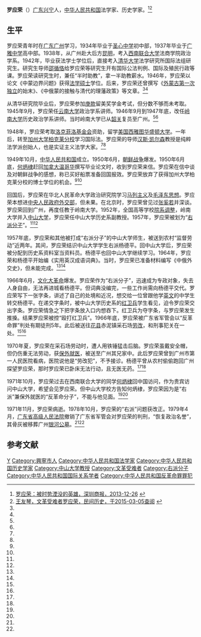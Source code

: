 '''罗应荣'''（{{bd|1918年||1971年|11月}}）[[广东|广东]][[兴宁市|兴宁]]人，[[中华人民共和国|中华人民共和国]]法学家、历史学家。<ref name=szsb>[http://szsb.sznews.com/html/2013-12/26/content_2733342.htm 罗应荣：被时势湮没的英雄，深圳商报，2013-12-26] {{webarchive|url=https://web.archive.org/web/20150402172128/http://szsb.sznews.com/html/2013-12/26/content_2733342.htm |date=2015-04-02 }}</ref><ref name=mjls>[http://www.mjlsh.net/Book.aspx?cid=4&tid=2004 王友琴，文革受难者罗应荣，民间历史，于2015-03-05查阅] {{webarchive|url=https://web.archive.org/web/20150402185933/http://www.mjlsh.net/Book.aspx?cid=4&tid=2004 |date=2015-04-02 }}</ref>

==生平==
罗应荣青年时在[[广东|广东]][[广州|广州]]学习，1934年毕业于[[圣心中学|圣心中学]]初中部，1937年毕业于[[广雅中学|广雅中学]]高中部。1938年，从广州赴大后方[[昆明|昆明]]，考入[[西南联合大学|西南联合大学]]法商学院政治学系。1942年，毕业获法学士学位后，直接考入[[清华大学|清华大学]]法学研究所国际法组研究生。研究生导师[[邵循恪|邵循恪]]给罗应荣等研究生开有国际公法判例、国际及殖民行政等课。罗应荣读研究生时，兼任“半时助教”，拿一半助教薪水。1946年，罗应荣以论文《中蒙边界问题》获得[[法学硕士|法学硕士]]学位。后来，罗应荣还曾撰写《[[外蒙古独立|外蒙古第一次独立]]的始末》、《中俄蒙的接触与清代的理藩政策》等文章。<ref name=szsb/><ref name=mjls/>

从清华研究院毕业后，罗应荣参加[[庚子赔款|庚款]]留美奖学金考试，但分数不够而未考取。1945年9月，罗应荣任[[云南大学|云南大学]]政治学系讲师。1946年9月到1947年底，改任[[岭南大学_(广州)|岭南大学]]历史政治学系讲师。当时岭南大学已从[[韶关|韶关]]复员至广州。<ref name=szsb/><ref name=mjls/>

1948年，罗应荣考取[[洛克菲勒基金会|洛克菲洛基金会]]资助，留学[[美国|美国]][[西雅图|西雅图]][[华盛顿大学|华盛顿大学]]。一年后，转至[[加州大学柏克莱分校|加州大学柏克莱分校]]学习国际法。罗应荣的导师[[汉斯·凯尔森|汉斯·凯尔森]]教授是纯粹法学派创始人，也是实证主义法学大家。<ref name=szsb/><ref name=mjls/>

1949年10月，[[中华人民共和国|中华人民共和国]]成立。1950年6月，[[朝鲜战争|朝鲜战争]]爆发。1950年6月底，[[何炳棣|何炳棣]]赶回[[加拿大|加拿大]][[温哥华|温哥华]]撰写毕业论文时，收到罗应荣来信。罗应荣在信中谈及对朝鲜战争的感想，称已买好船票准备回国报效。罗应荣放弃了获得加州大学柏克莱分校的博士学位的机会。<ref name=szsb/><ref name=mjls/>

回国后，罗应荣在华北人民革命大学政治研究院学习[[马列主义|马列主义]]及[[毛泽东思想|毛泽东思想]]。罗应荣本想进[[中央人民政府外交部|中央人民政府外交部]]，但未果。在北京时，罗应荣曾见过[[张奚若|张奚若]]并深谈。罗应荣回到广州，再度任教于岭南大学。1952年，全国高等学校[[院系调整|院系调整]]，岭南大学并入[[中山大学|中山大学]]，罗应荣任中山大学历史系副教授。1957年，罗应荣被划为“[[右派分子|右派分子]]”。<ref name=szsb/><ref name=mjls/>

1957年底，罗应荣和其他被打成“右派分子”的中山大学师生，被送到农村“监督劳动”近两年。其间，罗应荣结识中山大学学生右派杨德平。回中山大学后，罗应荣被分配到历史系资料室当资料员。杨德平也回中山大学继续学习。1964年，罗应荣和杨德平开始编《实用英汉成语词典》。当时，罗应荣已准备材料编写《中俄外交史》，但未能完成。<ref name=szsb/><ref name=mjls/>

1966年6月，[[文化大革命|文化大革命]]爆发。罗应荣作为“右派分子”，迅速成为专政对象，失去人身自由，无法再进城看杨德平。但词典没编完，一些工作尚需向杨德平交代。罗应荣写下一张字条，讲述了自己的处境和近况，想交给一位曾跟他学[[英文|英文]]的中学生转交杨德平。在递交字条时，被中山大学历史系的[[红卫兵|红卫兵]]学生看见，迫令罗应荣交出字条。罗应荣情急之下把字条放入口内想吞下。红卫兵为夺字条，与罗应荣发生推搡。结果罗应荣被控“殴打红卫兵”。1966年底，罗应荣被广东省军管会以“反革命罪”判处有期徒刑5年。此后被送往[[花县|花县]]赤泥镇采石场[[劳改|劳改]]，和刑事犯关在一处。<ref name=szsb/><ref name=mjls/>

1970年夏，罗应荣在采石场劳动时，遭人用铁锤猛击后脑。罗应荣虽戴安全帽，但仍伤重无法劳动，获[[保外就医|保外就医]]，被送至广州其兄家中。此后罗应荣曾到广州市第一人民医院看病，医院说他是“劳改犯”，不予接诊。杨德平曾从农村偷偷跑回广州探望罗应荣，那时罗应荣已卧床无法行动，且无医无药。<ref name=szsb/><ref name=mjls/>

1971年10月，罗应荣过去在西南联合大学的同学[[何炳棣|何炳棣]]回中国访问，作为贵宾访问中山大学，希望会见罗应荣。但中山大学校方告知何炳棣，罗应荣因为是“右派”兼保外就医的“反革命分子”，不能与他见面。<ref name=szsb/><ref name=mjls/>

1971年11月，罗应荣病逝。1978年10月，罗应荣的“右派”问题获改正。1979年4月，[[广东省高级人民法院|广东省高级人民法院]]撤销了广东省军管会对罗应荣的判刑，“恢复政治名誉”，其骨灰被移葬广州[[银河公墓|银河公墓]]。<ref name=szsb/><ref name=mjls/>

==参考文献==
{{reflist}}

{{DEFAULTSORT:Luo罗}}
[[Category:罗姓|Y]]
[[Category:興寧市人|Category:興寧市人]]
[[Category:中华人民共和国法学家|Category:中华人民共和国法学家]]
[[Category:中华人民共和国历史学家|Category:中华人民共和国历史学家]]
[[Category:中山大学教授|Category:中山大学教授]]
[[Category:文革受难者|Category:文革受难者]]
[[Category:右派分子|Category:右派分子]]
[[Category:中华人民共和国国际关系学者|Category:中华人民共和国国际关系学者]]
[[Category:中华人民共和国反革命罪罪犯|Category:中华人民共和国反革命罪罪犯]]